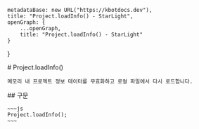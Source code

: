 
    metadataBase: new URL("https://kbotdocs.dev"),
    title: "Project.loadInfo() - StarLight",
    openGraph: {
        ...openGraph,
        title: "Project.loadInfo() - StarLight"
    }
}

<Section>
    # Project.loadInfo()

    메모리 내 프로젝트 정보 데이터를 무효화하고 로컬 파일에서 다시 로드합니다.
</Section>
<Section>
    ## 구문

    ~~~js
    Project.loadInfo();
    ~~~
</Section>